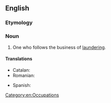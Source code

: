==English==

===Etymology===
{{suffix|launder|er|lang=en}}

===Noun===
{{en-noun}}

# One who follows the business of [[laundering]].

====Translations====
{{trans-top|one who follows the business of laundering}}
* Catalan: {{t|ca|blanquejador|m}}
* Romanian: {{t+|ro|spălător|m}}
{{trans-mid}}
* Spanish: {{t|es|blanqueador|m}}
{{trans-bottom}}

[[Category:en:Occupations]]